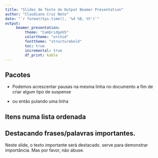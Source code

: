 ```yaml
---
title: "Slides de Teste do Output Beamer Presentation"
author: "Claudiano Cruz Neto"
date: "`r format(Sys.time(), '%d %B, %Y')`"
output: 
     beamer_presentation:
         theme: "CambridgeUS"
         colortheme: "orchid"
         fonttheme: "structurebold"
         toc: true
         incremental: true
         df_print: kable
---
```


## Pacotes 

- Podemos acrescentar pausas na mesma linha\pause
no documento a fim de criar algum tipo de suspense \pause

- ou então pulando uma linha \pause

## Itens numa lista ordenada

\begin{itemize}
 \item <1-> Text visible on slide 1
 \item <2-> Text visible on slide 2
 \item <3-> Text visible on slide 3
 \item <4-> Text visible on slide 4
\end{itemize}

## Destacando frases/palavras importantes.

Neste slide, o texto importante será destacado.
\alert{Destacar} serve para demonstrar importância.
Mas por favor, não abuse.

\begin{block}{Destaque}
Amostra de texto
\end{block}

\begin{alertblock}{Alguma coisa destacado}
Sample text in red box
\end{alertblock}

\begin{examples}
Sample text in green box. The title of the block is ``Examples".
\end{examples}